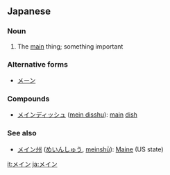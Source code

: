 ==Japanese==

===Noun===
{{ja-noun|ka|rom=mein|hidx=めいん}}

# The [[main]] thing; something important

===Alternative forms===
*[[メーン]]

===Compounds===
*[[メインディッシュ]] ([[mein disshu]]): [[main]] [[dish ]]

===See also===
*[[メイン州]] ([[めいんしゅう]], [[meinshū]]): [[Maine]] (US state)

[[it:メイン]]
[[ja:メイン]]